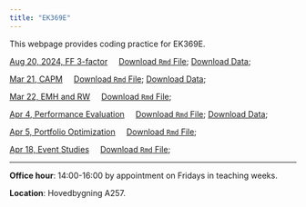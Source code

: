 ```yaml
---
title: "EK369E"
---
```


This webpage provides coding practice for EK369E. 

[Aug 20, 2024, FF 3-factor](FF_factors.html) &nbsp;&nbsp;&nbsp;  [Download `Rmd` File](FF_factors.Rmd); [Download Data](https://drive.google.com/file/d/1N0zdMqasX3p0NcODSBcJvDZlNLHYePjm/view?usp=share_link);

[Mar 21, CAPM](w1.html) &nbsp;&nbsp;&nbsp;  [Download `Rmd` File](w1.rmd); [Download Data](https://github.com/my1396/EK369E/tree/main/data);


[Mar 22, EMH and RW](w2.html) &nbsp;&nbsp;&nbsp;  [Download `Rmd` File](w2.rmd); 

[Apr 4, Performance Evaluation](w3.html) &nbsp;&nbsp;&nbsp;  [Download `Rmd` File](w3.Rmd); [Download Data](https://drive.google.com/file/d/1Xop4n2ZjP4IytKI_Xyqp0NHxwK-GpZPk/view?usp=share_link);

[Apr 5, Portfolio Optimization](w4.html) &nbsp;&nbsp;&nbsp;  [Download `Rmd` File](w4.Rmd); 

[Apr 18, Event Studies](w5.html) &nbsp;&nbsp;&nbsp;  [Download `Rmd` File](w5.Rmd); 

<hr>

**Office hour**: 14:00-16:00 by appointment on Fridays in teaching weeks.

**Location**: Hovedbygning A257.


